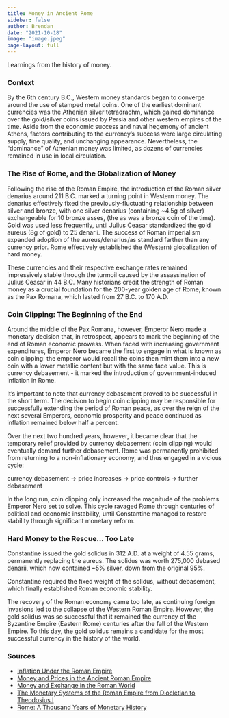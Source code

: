 ```yaml
---
title: Money in Ancient Rome
sidebar: false
author: Brendan
date: "2021-10-18"
image: "image.jpeg"
page-layout: full
---
```


Learnings from the history of money.

### Context

By the 6th century B.C., Western money standards began to converge around the use of stamped metal coins. One of the earliest dominant currencies was the Athenian silver tetradrachm, which gained dominance over the gold/silver coins issued by Persia and other western empires of the time. Aside from the economic success and naval hegemony of ancient Athens, factors contributing to the currency's success were large circulating supply, fine quality, and unchanging appearance. Nevertheless, the “dominance” of Athenian money was limited, as dozens of currencies remained in use in local circulation.

### The Rise of Rome, and the Globalization of Money

Following the rise of the Roman Empire, the introduction of the Roman silver denarius around 211 B.C. marked a turning point in Western money. The denarius effectively fixed the previously-fluctuating relationship between silver and bronze, with one silver denarius (containing ~4.5g of silver) exchangeable for 10 bronze asses, (the as was a bronze coin of the time). Gold was used less frequently, until Julius Ceasar standardized the gold aureus (8g of gold) to 25 denarii. The success of Roman imperialism expanded adoption of the aureus/denarius/as standard farther than any currency prior. Rome effectively established the (Western) globalization of hard money.

These currencies and their respective exchange rates remained impressively stable through the turmoil caused by the assassination of Julius Ceasar in 44 B.C. Many historians credit the strength of Roman money as a crucial foundation for the 200-year golden age of Rome, known as the Pax Romana, which lasted from 27 B.C. to 170 A.D.

### Coin Clipping: The Beginning of the End

Around the middle of the Pax Romana, however, Emperor Nero made a monetary decision that, in retrospect, appears to mark the beginning of the end of Roman economic prowess. When faced with increasing government expenditures, Emperor Nero became the first to engage in what is known as coin clipping: the emperor would recall the coins then mint them into a new coin with a lower metallic content but with the same face value. This is currency debasement - it marked the introduction of government-induced inflation in Rome.

It's important to note that currency debasement proved to be successful in the short term. The decision to begin coin clipping may be responsible for successfully extending the period of Roman peace, as over the reign of the next several Emperors, economic prosperity and peace continued as inflation remained below half a percent.

Over the next two hundred years, however, it became clear that the temporary relief provided by currency debasement (coin clipping) would eventually demand further debasement. Rome was permanently prohibited from returning to a non-inflationary economy, and thus engaged in a vicious cycle:

currency debasement → price increases → price controls → further debasement

In the long run, coin clipping only increased the magnitude of the problems Emperor Nero set to solve. This cycle ravaged Rome through centuries of political and economic instability, until Constantine managed to restore stability through significant monetary reform.

### Hard Money to the Rescue… Too Late

Constantine issued the gold solidus in 312 A.D. at a weight of 4.55 grams, permanently replacing the aureus. The solidus was worth 275,000 debased denarii, which now contained ~5% silver, down from the original 95%.

Constantine required the fixed weight of the solidus, without debasement, which finally established Roman economic stability.

The recovery of the Roman economy came too late, as continuing foreign invasions led to the collapse of the Western Roman Empire. However, the gold solidus was so successful that it remained the currency of the Byzantine Empire (Eastern Rome) centuries after the fall of the Western Empire. To this day, the gold solidus remains a candidate for the most successful currency in the history of the world.

### Sources

- [Inflation Under the Roman Empire](https://www.jstor.org/stable/2591810)
- [Money and Prices in the Ancient Roman Empire](https://dspace.mit.edu/bitstream/handle/1721.1/63816/moneypricesinear00kess.pdf)
- [Money and Exchange in the Roman World](https://www.jstor.org/stable/299412)
- [The Monetary Systems of the Roman Empire from Diocletian to Theodosius I](https://www.jstor.org/stable/42663245)
- [Rome: A Thousand Years of Monetary History](https://numismatics.org/rome-a-thousand-years-of-monetary-history/)